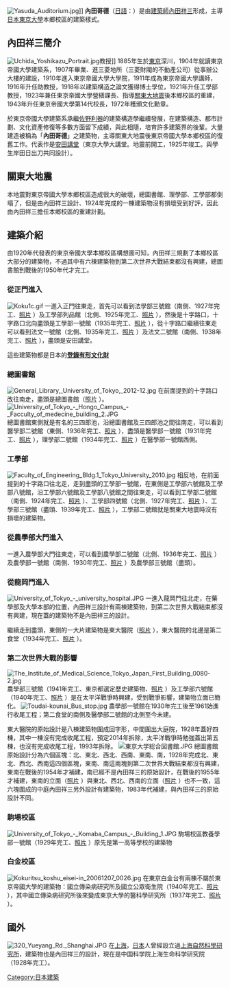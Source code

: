 {{Unreferenced|time=2014-01-04T16:20:47+00:00}}
[[File:Yasuda_Auditorium.jpg|thumb]]]]
'''內田哥德'''（[[日語|日語]]：'''{{lang|ja|内田ゴシック}}'''）是由[[建築師|建築師]][[內田祥三|內田祥三]]形成，主導[[日本|日本]][[東京大學|東京大學]]本鄉校區的建築樣式。

== 內田祥三簡介 ==
[[File:Uchida_Yoshikazu_Portrait.jpg|thumb]]教授]]
1885年生於[[東京|東京]]深川，1904年就讀東京帝國大學建築系，1907年畢業、進三菱地所（三菱財閥的不動產公司）從事辦公大樓的建設，1910年進入東京帝國大學大學院，1911年成為東京帝國大學講師，1916年升任助教授，1918年以建築構造之論文獲得博士學位，1921年升任工學部教授，1923年兼任東京帝國大學營繕課長、指導[[關東大地震|關東大地震]]後本鄉校區的重建，1943年升任東京帝國大學第14代校長，1972年穫頒文化勳章。

於東京帝國大學建築系承繼[[佐野利器|佐野利器]]的建築構造學繼續發展，在建築構造、都市計劃、文化資產修復等多數方面留下成績，與此相隨，培育許多建築界的後輩。大量建造被稱為「'''內田哥德'''」之{{tsl|en|Pattern (architecture)|建築設計模式}}建築物，主導關東大地震後東京帝國大學本鄉校區的復舊工作。代表作是[[安田講堂|安田講堂]]（東京大學大講堂。地震前開工，1925年竣工。與學生岸田日出刀共同設計）。

== 關東大地震 ==
本地震對東京帝國大學本鄉校區造成很大的破壞，總圖書館、理學部、工學部都倒塌了，但是由內田祥三設計、1924年完成的一棟建築物沒有損壞受到好評，因此由內田祥三擔任本鄉校區的重建計劃。

== 建築介紹 ==
由1920年代發表的東京帝國大學本鄉校區構想圖可知，內田祥三規劃了本鄉校區大部分的建築物，不過其中有六棟建築物到第二次世界大戰結束都沒有興建，總圖書館到戰後的1950年代才完工。

=== 從正門進入 ===
[[File:Koku1c.gif|thumb]]
一進入正門往東走，首先可以看到法學部三號館（南側、1927年完工、[http://maskweb.jp/b_todailaw_3_0.html 照片] {{Wayback|url=http://maskweb.jp/b_todailaw_3_0.html |date=20160307042530 }}）及工學部列品館（北側、1925年完工、[http://maskweb.jp/b_todaieng_6_1.html 照片] {{Wayback|url=http://maskweb.jp/b_todaieng_6_1.html |date=20160306212644 }}），然後是十字路口，十字路口北向盡頭是工學部一號館（1935年完工、[http://maskweb.jp/b_todaieng_1_0.html 照片] {{Wayback|url=http://maskweb.jp/b_todaieng_1_0.html |date=20160307100612 }}），從十字路口繼續往東走可以看到法文一號館（北側、1935年完工、[http://maskweb.jp/b_todailaw_1_0.html 照片] {{Wayback|url=http://maskweb.jp/b_todailaw_1_0.html |date=20070928041843 }}）及法文二號館（南側、1938年完工、[http://maskweb.jp/b_todailaw_2_0.html 照片] {{Wayback|url=http://maskweb.jp/b_todailaw_2_0.html |date=20160307035258 }}），盡頭是安田講堂。

這些建築物都是日本的'''[[登录有形文化财|登錄有形文化財]]'''

=== 總圖書館 ===
[[File:General_Library,_University_of_Tokyo,_2012-12.jpg|thumb]]
在前面提到的十字路口改往南走，盡頭是總圖書館（[http://maskweb.jp/b_todailibrary_1_0.html 照片] {{Wayback|url=http://maskweb.jp/b_todailibrary_1_0.html |date=20070928042212 }}）。
[[File:University_of_Tokyo_-_Hongo_Campus_-_Facculty_of_medecine_building_2.JPG|thumb]]
總圖書館東側就是有名的三四郎池，沿總圖書館及三四郎池之間往南走，可以看到醫學部二號館（東側、1936年完工、[http://maskweb.jp/b_todaimed_1_0.html 照片] {{Wayback|url=http://maskweb.jp/b_todaimed_1_0.html |date=20160306124014 }}），盡頭是醫學部一號館（1931年完工、[http://maskweb.jp/b_todaimed_2_1.html 照片] {{Wayback|url=http://maskweb.jp/b_todaimed_2_1.html |date=20070928042148 }}），理學部二號館（1934年完工、[http://maskweb.jp/b_todaisci_3_0.html 照片] {{Wayback|url=http://maskweb.jp/b_todaisci_3_0.html |date=20190626152648 }}）在醫學部一號館西側。

=== 工學部===
[[File:Faculty_of_Engineering_Bldg.1_Tokyo_University_2010.jpg|thumb]]
相反地，在前面提到的十字路口往北走，走到盡頭的工學部一號館，在東側是工學部六號館及工學部八號館，沿工學部六號館及工學部八號館之間往東走，可以看到工學部二號館（南側、1924年完工、[http://maskweb.jp/b_todaieng_2_1.html 照片] {{Wayback|url=http://maskweb.jp/b_todaieng_2_1.html |date=20160306215636 }}）、工學部四號館（北側、1927年完工、[http://maskweb.jp/b_todaieng_4_0.html 照片] {{Wayback|url=http://maskweb.jp/b_todaieng_4_0.html |date=20070928042008 }}）、工學部三號館（盡頭、1939年完工、[http://maskweb.jp/b_todaieng_3_0.html 照片] {{Wayback|url=http://maskweb.jp/b_todaieng_3_0.html |date=20070928041825 }}），工學部二號館就是關東大地震時沒有損壞的建築物。

=== 從農學部大門進入 ===
一進入農學部大門往東走，可以看到農學部二號館（北側、1936年完工、[http://maskweb.jp/b_todaiagr_3_1.html 照片] {{Wayback|url=http://maskweb.jp/b_todaiagr_3_1.html |date=20070928041933 }}）及農學部一號館（南側、1930年完工、[http://maskweb.jp/b_todaiagr_2_1.html 照片] {{Wayback|url=http://maskweb.jp/b_todaiagr_2_1.html |date=20160307103907 }}）及農學部三號館（盡頭）。

=== 從龍岡門進入 ===
[[File:University_of_Tokyo_-_university_hospital.JPG|thumb]]
一進入龍岡門往北走，在藥學部及大學本部的位置，內田祥三設計有兩棟建築物，到第二次世界大戰結束都沒有興建，現在蓋的建築物不是內田祥三的設計。

繼續走到盡頭，東側的一大片建築物是東大醫院（[http://maskweb.jp/b_todaihospital_1_0.html 照片] {{Wayback|url=http://maskweb.jp/b_todaihospital_1_0.html |date=20160306212640 }}），東大醫院的北邊是第二食堂（1934年完工、[http://maskweb.jp/b_tokyohongo_2_0.html 照片] {{Wayback|url=http://maskweb.jp/b_tokyohongo_2_0.html |date=20160307040139 }}）。

=== 第二次世界大戰的影響 ===
[[File:The_Institute_of_Medical_Science_Tokyo_Japan_First_Building_0080-2.jpg|thumb]]
農學部三號館（1941年完工、東京都選定歷史建築物、[http://maskweb.jp/b_todaiagr_1_0.html 照片] {{Wayback|url=http://maskweb.jp/b_todaiagr_1_0.html |date=20160306213718 }}）及工學部六號館（1940年完工、[http://maskweb.jp/b_todaieng_5_1.html 照片] {{Wayback|url=http://maskweb.jp/b_todaieng_5_1.html |date=20070928042030 }}）是在太平洋戰爭時興建，受到戰爭影響，建築物立面已簡化。
[[File:Toudai-kounai_Bus_stop.jpg|thumb]]
農學部一號館在1930年完工後至1961始進行收尾工程；第二食堂的南側及醫學部二號館的北側至今未建。

東大醫院的原始設計是八棟建築物圍成回字形，中間圍出大庭院，1928年蓋好四棟，其中一棟沒有完成收尾工程，預定2014年拆除，太平洋戰爭時勉強蓋出第五棟，也沒有完成收尾工程，1993年拆除。
[[File:東京大学総合図書館.JPG|thumb]]
總圖書館原始設計分為六個區塊：北、東北、西北、西南、東南、南，1928年完成北、東北、西北、西南這四個區塊，東南、南這兩塊到第二次世界大戰結束都沒有興建，東南在戰後的1954年才補建，南已經不是內田祥三的原始設計，在戰後的1955年才補建，東南的立面（[http://maskweb.jp/b_todailibrary_1_3.html 照片] {{Wayback|url=http://maskweb.jp/b_todailibrary_1_3.html |date=20070928041834 }}）與東北、西北、西南的立面（[http://maskweb.jp/b_todailibrary_1_2.html 照片] {{Wayback|url=http://maskweb.jp/b_todailibrary_1_2.html |date=20160306140632 }}）也不一致，這六塊圍成的中庭內田祥三另外設計有建築物，1983年代補建，與內田祥三的原始設計不同。

=== 駒場校區 ===
[[File:University_of_Tokyo_-_Komaba_Campus_-_Building_1.JPG|thumb]]
駒場校區教養學部一號館（1929年完工、[http://maskweb.jp/b_tokyokomaba_1_0.html 照片] {{Wayback|url=http://maskweb.jp/b_tokyokomaba_1_0.html |date=20160306123341 }}）原先是第一高等學校的建築物

=== 白金校區 ===
[[File:Kokuritsu_koshu_eisei-in_20061207_0026.jpg|thumb]]
在東京白金台有兩棟不屬於東京帝國大學的建築物：國立傳染病研究所及國立公眾衛生院（1940年完工、[http://maskweb.jp/b_iph_1_0.html 照片] {{Wayback|url=http://maskweb.jp/b_iph_1_0.html |date=20190626210203 }}），其中國立傳染病研究所後來變成東京大學的醫科學研究所（1937年完工、[http://maskweb.jp/b_tokyoims_1_0.html 照片] {{Wayback|url=http://maskweb.jp/b_tokyoims_1_0.html |date=20160307103903 }}）。

== 國外 ==
[[File:320_Yueyang_Rd._Shanghai.JPG|thumb]]
在[[上海|上海]]，[[日本|日本]]人曾經設立過[[上海自然科學研究所|上海自然科學研究所]]，建築物也是內田祥三的設計，現在是中国科学院上海生命科学研究院（1928年完工）。

[[Category:日本建築|Category:日本建築]]